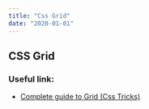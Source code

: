 ```yaml
---
title: "Css Grid"
date: "2020-01-01"
---
```


## CSS Grid

### Useful link:

- [Complete guide to Grid (Css Tricks)](https://css-tricks.com/snippets/css/complete-guide-grid/)
